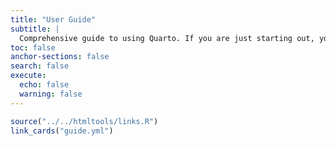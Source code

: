 ```yaml
---
title: "User Guide"
subtitle: |
  Comprehensive guide to using Quarto. If you are just starting out, you may want to    explore the [tutorials](../../get-started.qmd) to learn the basics.
toc: false
anchor-sections: false
search: false
execute:
  echo: false
  warning: false
---
```


::: column-screen-inset-right
```r
source("../../htmltools/links.R")
link_cards("guide.yml")
```
:::
